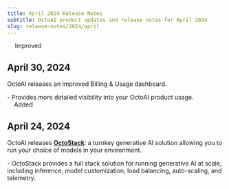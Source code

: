 ```yaml
---
title: April 2024 Release Notes
subtitle: OctoAI product updates and release notes for April 2024
slug: release-notes/2024/april
---
```


<div className="changelog-status">
  <img src="../../assets/icons/heart.svg" width="14" height="14" noZoom />
  <span>Improved</span>
</div>

## April 30, 2024

OctoAI releases an improved Billing & Usage dashboard.

<div className="changelog">
  - Provides more detailed visibility into your OctoAI product usage.
</div>

<div className="changelog-status">
  <img src="../../assets/icons/plus.svg" width="12" height="12" noZoom />
  <span>Added</span>
</div>

## April 24, 2024

OctoAI releases **[OctoStack](https://octo.ai/product/octostack/)**: a turnkey generative AI solution allowing you to run your choice of models in your environment.

<div className="changelog">
  - OctoStack provides a full stack solution for running generative AI at scale,
  including inference, model customization, load balancing, auto-scaling, and
  telemetry.
</div>
